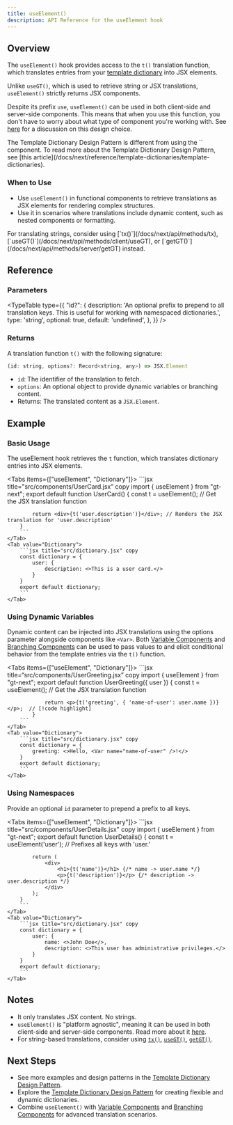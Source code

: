 ```yaml
---
title: useElement()
description: API Reference for the useElement hook
---
```


## Overview

The `useElement()` hook provides access to the `t()` translation function, which translates entries from your [template dictionary](/docs/next/reference/template-dictionaries/template-dictionaries) into JSX elements.

Unlike `useGT()`, which is used to retrieve string or JSX translations, `useElement()` strictly returns JSX components.

Despite its prefix `use`, `useElement()` can be used in both client-side and server-side components.
This means that when you use this function, you don't have to worry about what type of component you're working with.
See [here](/docs/next/discussion/useElement) for a discussion on this design choice.

<Callout>
    The Template Dictionary Design Pattern is different from using the `<T>` component.
    To read more about the Template Dictionary Design Pattern, see [this article](/docs/next/reference/template-dictionaries/template-dictionaries).
</Callout>


### When to Use

- Use `useElement()` in functional components to retrieve translations as JSX elements for rendering complex structures.
- Use it in scenarios where translations include dynamic content, such as nested components or formatting.

<Callout>
For translating strings, consider using [`tx()`](/docs/next/api/methods/tx), [`useGT()`](/docs/next/api/methods/client/useGT), or [`getGT()`](/docs/next/api/methods/server/getGT) instead.
</Callout>

## Reference

### Parameters

<TypeTable
  type={{
    "id?": {
        description:
            'An optional prefix to prepend to all translation keys. This is useful for working with namespaced dictionaries.',
        type: 'string',
        optional: true,
        default: 'undefined',
    },
  }}
/>

### Returns

A translation function `t()` with the following signature:

```jsx
(id: string, options?: Record<string, any>) => JSX.Element
```

* `id`: The identifier of the translation to fetch.
* `options`: An optional object to provide dynamic variables or branching content.
* Returns: The translated content as a `JSX.Element`.

## Example

### Basic Usage

The useElement hook retrieves the `t` function, which translates dictionary entries into JSX elements.

<Tabs items={["useElement", "Dictionary"]}>
    <Tab value="useElement">
        ```jsx title="src/components/UserCard.jsx” copy
        import { useElement } from "gt-next";
        export default function UserCard() {
            const t = useElement(); // Get the JSX translation function

            return <div>{t('user.description')}</div>; // Renders the JSX translation for 'user.description'
        }
        ```
    </Tab>
    <Tab value="Dictionary">
        ```jsx title="src/dictionary.jsx" copy
        const dictionary = {
            user: {
                description: <>This is a user card.</>
            }
        }
        export default dictionary;
        ```
    </Tab>
</Tabs>


### Using Dynamic Variables

Dynamic content can be injected into JSX translations using the options parameter alongside components like `<Var>`.
Both [Variable Components](/docs/next/reference/template-dictionaries/variable-components)
and [Branching Components](/docs/next/reference/template-dictionaries/branching-components)
can be used to pass values to and elicit conditional behavior from the template entries via the `t()` function.

<Tabs items={["useElement", "Dictionary"]}>
    <Tab value="useElement">
        ```jsx title=“src/components/UserGreeting.jsx” copy
        import { useElement } from "gt-next";
            export default function UserGreeting({ user }) {
                const t = useElement(); // Get the JSX translation function

                return <p>{t('greeting', { 'name-of-user': user.name })}</p>;  // [!code highlight]
            }
        ```
    </Tab>
    <Tab value="Dictionary">
        ```jsx title="src/dictionary.jsx" copy
        const dictionary = {
            greeting: <>Hello, <Var name="name-of-user" />!</>
        }
        export default dictionary;
        ```
    </Tab>
</Tabs>

### Using Namespaces

Provide an optional `id` parameter to prepend a prefix to all keys.

<Tabs items={["useElement", "Dictionary"]}>
    <Tab value="useElement">
        ```jsx title="src/components/UserDetails.jsx" copy
        import { useElement } from "gt-next";
        export default function UserDetails() {
            const t = useElement('user'); // Prefixes all keys with 'user.'

            return (
                <div>
                    <h1>{t('name')}</h1> {/* name -> user.name */}
                    <p>{t('description')}</p> {/* description -> user.description */}
                </div>
            );
        }
        ```
    </Tab>
    <Tab value="Dictionary">
        ```jsx title="src/dictionary.jsx" copy
        const dictionary = {
            user: {
                name: <>John Doe</>,
                description: <>This user has administrative privileges.</>
            }
        }
        export default dictionary;
        ```
    </Tab>
</Tabs>


## Notes
 * It only translates JSX content. No strings.
 * `useElement()` is "platform agnostic", meaning it can be used in both client-side and server-side components. Read more about it [here](/docs/next/discussion/useElement).
 * For string-based translations, consider using [`tx()`](/docs/next/api/methods/tx), [`useGT()`](/docs/next/api/methods/client/useGT), [`getGT()`](/docs/next/api/methods/server/getGT).

## Next Steps
 * See more examples and design patterns in the [Template Dictionary Design Pattern](/docs/next/reference/template-dictionaries/template-dictionaries).
 * Explore the [Template Dictionary Design Pattern](/docs/next/reference/template-dictionaries/template-dictionaries) for creating flexible and dynamic dictionaries.
 * Combine `useElement()` with [Variable Components]((/docs/next/reference/template-dictionaries/variable-components)) and [Branching Components]((/docs/next/reference/template-dictionaries/branching-components)) for advanced translation scenarios.